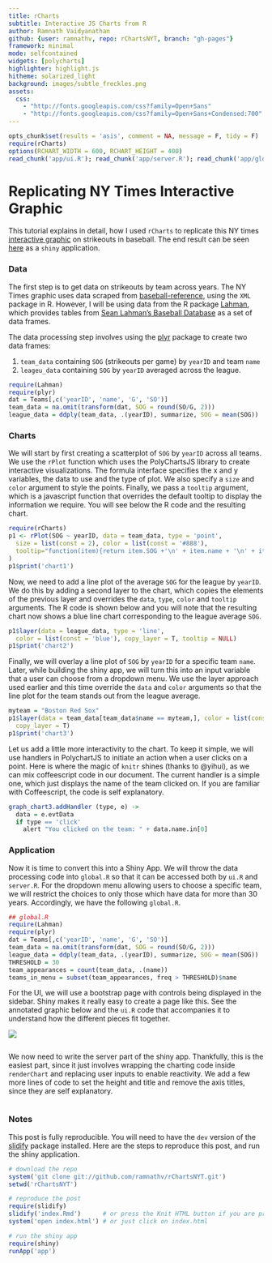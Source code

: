 ```yaml
---
title: rCharts
subtitle: Interactive JS Charts from R
author: Ramnath Vaidyanathan
github: {user: ramnathv, repo: rChartsNYT, branch: "gh-pages"}
framework: minimal
mode: selfcontained
widgets: [polycharts]
highlighter: highlight.js
hitheme: solarized_light
background: images/subtle_freckles.png
assets:
  css: 
    - "http://fonts.googleapis.com/css?family=Open+Sans"
    - "http://fonts.googleapis.com/css?family=Open+Sans+Condensed:700"
---
```


```r
opts_chunk$set(results = 'asis', comment = NA, message = F, tidy = F)
require(rCharts)
options(RCHART_WIDTH = 600, RCHART_HEIGHT = 400)
read_chunk('app/ui.R'); read_chunk('app/server.R'); read_chunk('app/global.R')
```

# Replicating NY Times Interactive Graphic

This tutorial explains in detail, how I used `rCharts` to replicate this NY times [interactive graphic](http://www.nytimes.com/interactive/2013/03/29/sports/baseball/Strikeouts-Are-Still-Soaring.html?ref=baseball) on strikeouts in baseball. The end result can be seen [here](http://glimmer.rstudio.com/ramnathv/strikeouts) as a `shiny` application.

### Data

The first step is to get data on strikeouts by team across years. The NY Times graphic uses data scraped from [baseball-reference](http://www.baseball-reference.com/), using the `XML` package in R. However, I will be using data from the R package [Lahman](http://cran.r-project.org/web/packages/Lahman/index.html), which provides tables from [Sean Lahman's Baseball Database](http://www.seanlahman.com/baseball-archive/statistics/) as a set of data frames.

The data processing step involves using the [plyr](http://cran.r-project.org/web/packages/plyr/index.html) package to create two data frames:

1. `team_data` containing `SOG` (strikeouts per game) by `yearID` and team `name`
2. `leageu_data` containing `SOG` by `yearID` averaged across the league.


```r
require(Lahman)  
require(plyr)
dat = Teams[,c('yearID', 'name', 'G', 'SO')]
team_data = na.omit(transform(dat, SOG = round(SO/G, 2)))
league_data = ddply(team_data, .(yearID), summarize, SOG = mean(SOG))
```

### Charts

We will start by first creating a scatterplot of `SOG` by `yearID` across all teams. We use the `rPlot` function which uses the PolyChartsJS library to create interactive visualizations. The formula interface specifies the x and y variables, the data to use and the type of plot. We  also specify a `size` and `color` argument to style the points. Finally, we pass a `tooltip` argument, which is a javascript function that overrides the default tooltip to display the information we require. You will see below the R code and the resulting chart.


```r
require(rCharts)
p1 <- rPlot(SOG ~ yearID, data = team_data, type = 'point', 
  size = list(const = 2), color = list(const = '#888'), 
  tooltip="function(item){return item.SOG +'\n' + item.name + '\n' + item.yearID}"
)
p1$print('chart1')
```


Now, we need to add a line plot of the  average `SOG` for the league by `yearID`. We do this by adding a second layer to the chart, which copies the elements of the previous layer and overrides the `data`, `type`, `color` and `tooltip` arguments. The R code is shown below and you will note that the resulting chart now shows a blue line chart corresponding to the league average `SOG`.


```r
p1$layer(data = league_data, type = 'line', 
  color = list(const = 'blue'), copy_layer = T, tooltip = NULL)
p1$print('chart2')
```

Finally, we will overlay a line plot of `SOG` by `yearID` for a specific team `name`. Later, while building the shiny app, we will turn this into an input variable that a user can choose from a dropdown menu. We use the layer approach used earlier and this time override the `data` and `color` arguments so that the line plot for the team stands out from the league average.


```r
myteam = "Boston Red Sox"
p1$layer(data = team_data[team_data$name == myteam,], color = list(const = 'red'),
  copy_layer = T)
p1$print('chart3')
```

Let us add a little more interactivity to the chart. To keep it simple, we will use handlers in PolychartJS to initiate an action when a user clicks on a point. Here is where the magic of `knitr` shines (thanks to @yihui), as we can mix coffeescript code in our document. The current handler is a simple one, which just displays the name of the team clicked on. If you are familiar with Coffeescript, the code is self explanatory.

```r
graph_chart3.addHandler (type, e) ->
  data = e.evtData
  if type == 'click'
    alert "You clicked on the team: " + data.name.in[0]
```

<script>
```r
```
</script>


### Application

Now it is time to convert this into a Shiny App. We will throw the data processing code into `global.R` so that it can be accessed both by `ui.R` and `server.R`. For the dropdown menu allowing users to choose a specific team, we will restrict the choices to only those which have data for more than 30 years. Accordingly, we have the following `global.R`.

```r
## global.R
require(Lahman)  
require(plyr)
dat = Teams[,c('yearID', 'name', 'G', 'SO')]
team_data = na.omit(transform(dat, SOG = round(SO/G, 2)))
league_data = ddply(team_data, .(yearID), summarize, SOG = mean(SOG))
THRESHOLD = 30
team_appearances = count(team_data, .(name))
teams_in_menu = subset(team_appearances, freq > THRESHOLD)$name
```

For the UI, we will use a bootstrap page with controls being displayed in the sidebar. Shiny makes it really easy to create a page like this. See the annotated graphic below and the `ui.R` code that accompanies it to understand how the different pieces fit together.

<a href='http://glimmer.rstudio.com/ramnathv/strikeouts'>
  <img src="http://www.clipular.com/c?5151018=o2zGtsIzD20s1dp25X1mLRSUTMk&f=e04b448074961bf4efcb426b91886d8b">
</a>

```r
```

We now need to write the server part of the shiny app. Thankfully, this is the easiest part, since it just involves wrapping the charting code inside `renderChart` and replacing user inputs to enable reactivity. We add a few more lines of code to set the height and title and remove the axis titles, since they are self explanatory.


```r
```

### Notes

This post is fully reproducible. You will need to have the `dev` version of the [slidify](http://github.com/ramnathv/slidify) package installed. Here are the steps to reproduce this post, and run the shiny application.

```r
# download the repo
system('git clone git://github.com/ramnathv/rChartsNYT.git')
setwd('rChartsNYT')

# reproduce the post
require(slidify)
slidify('index.Rmd')      # or press the Knit HTML button if you are pressing RStudio
system('open index.html') # or just click on index.html

# run the shiny app
require(shiny)
runApp('app')
```


